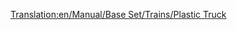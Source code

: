 [[Translation:en/Manual/Base Set/Trains/Plastic Truck]]
{{en/Trains Carriages new|Picture=[[File:en/Plastictruck.png]]
|NormalCost=£1,119 ($2,238)
|NormalWeight=18 / 48 t
|NormalCapacity=30,000 litres of plastic
|MonoCost="
|MonoWeight=18 / 53 t
|MonoCapacity=35,000 litres of plastic
|MagCost="
|MagWeight=18 / 55 t
|MagCapacity=37,000 litres of plastic
|Description=No description has been added yet. Feel free to add one.
}}